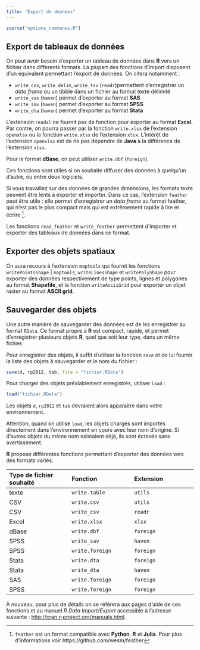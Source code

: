 ```yaml
---
title: "Export de données"
---
```


```r
source("options_communes.R")
```

<dfn data-index="données, exporter"></dfn><dfn data-index="exporter des données"></dfn>



## Export de tableaux de données

On peut avoir besoin d'exporter un tableau de données dans **R** vers un fichier dans différents formats. La plupart des fonctions d'import disposent d'un équivalent permettant l'export de données. On citera notamment :

- `write_csv`{data-pkg="reader" data-rdoc="write_delim"}, `write_delim`{data-pkg="reader" data-rdoc="write_delim"}, `write_tsv`{data-pkg="reader" data-rdoc="write_delim"} (`readr`{.pkg})permettent d'enregistrer un *data frame* ou un tibble dans un fichier au format texte délimité
- `write_sas`{data-pkg="haven" data-rdoc="read_sas"} (`haven`{.pkg}) permet d'exporter au format **SAS**
- `write_sav`{data-pkg="haven" data-rdoc="read_spss"} (`haven`{.pkg}) permet d'exporter au format **SPSS**
- `write_dta`{data-pkg="haven" data-rdoc="read_dta"} (`haven`{.pkg}) permet d'exporter au format **Stata**

L'extension `readxl` ne fournit pas de fonction pour exporter au format **Excel**. Par contre, on pourra passer par la fonction `write.xlsx`{data-pkg="openxlsx"} de l'extension `openxlsx`{.pkg} ou la fonction `write.xlsx`{data-pkg="xlsx"} de l'extension `xlsx`{.pkg}. L'intérêt de l'extension `openxlsx`{.pkg} est de ne pas dépendre de **Java** à la différence de l'extension `xlsx`{.pkg}.

Pour le format **dBase**, on peut utiliser `write.dbf`{data-pkg="foreign"} (`foreign`{.pkg}).

Ces fonctions sont utiles si on souhaite diffuser des données à quelqu'un d'autre, ou entre deux logiciels.

Si vous travaillez sur des données de grandes dimensions, les formats texte peuvent être lents à exporter et importer. Dans ce cas, l'extension `feather`{.pkg} peut être utile : elle permet d'enregistrer un *data frame* au format feather, qui n'est pas le plus compact mais qui est extrêmement rapide à lire et écrire ^[`feather` est un format compatible avec **Python**, **R** et **Julia**. Pour plus d'informations voir https://github.com/wesm/feather].

Les fonctions `read_feather`{data-pkg="feather"} et `write_feather`{data-pkg="feather" data-doc="read_feather"} permettent d'importer et exporter des tableaux de données dans ce format.

## Exporter des objets spatiaux

On aura recours à l'extension `maptools`{.pkg} qui fournit les fonctions `writePointsShape`{data-pkg="maptools" data-rdoc="readShapePoints"} | `maptools`{.pkg}, `writeLinesShape`{data-pkg="maptools" data-rdoc="readShapeLines"} et `writePolyShape`{data-pkg="maptools" data-rdoc="readShapePoly"} pour exporter des données respectivement de type points, lignes et polygones au format **Shapefile**, et la fonction `writeAsciiGrid`{data-pkg="maptools" data-rdoc="readAsciiGrid"} pour exporter un objet raster au format **ASCII grid**.


## Sauvegarder des objets

Une autre manière de sauvegarder des données est de les enregistrer au format `RData`. Ce format propre à **R** est compact, rapide, et permet d'enregistrer plusieurs objets **R**, quel que soit leur type, dans un même fichier.

Pour enregistrer des objets, il suffit d'utiliser la fonction `save`{data-pkg="base"} et de lui fournir la liste des objets à sauvegarder et le nom du fichier :

```r
save(d, rp2012, tab, file = "fichier.RData")
```

Pour charger des objets préalablement enregistrés, utiliser `load` :

```r
load("fichier.RData")
```

Les objets `d`, `rp2012` et `tab` devraient alors apparaître dans votre environnement.

<div class="important"> 
Attention, quand on utilise `load`{data-pkg="base"}, les objets chargés sont importés directement dans l'environnement en cours avec leur nom d'origine. Si d'autres objets du même nom existaient déjà, ils sont écrasés sans avertissement.
</div>















**R** propose différentes fonctions permettant d'exporter des données vers des formats variés.

| Type de fichier souhaité | Fonction | Extension |
|:---|:---|:---|
| texte | `write.table`{data-pkg="utils"} | `utils`{.pkg} |
| CSV | `write.csv`{data-pkg="utils" data-rdoc="write.table"} | `utils`{.pkg} |
| CSV | `write_csv`{data-pkg="readr"} | `readr`{.pkg} |
| Excel | `write.xlsx`{data-pkg="xlsx"} | `xlsx`{.pkg} |
| dBase | `write.dbf`{data-pkg="foreign"} | `foreign`{.pkg} |
| SPSS | `write_sav`{data-pkg="haven"} | `haven`{.pkg} |
| SPSS | `write.foreign`{data-pkg="foreign"} | `foreign`{.pkg} |
| Stata | `write.dta`{data-pkg="foreign"} | `foreign`{.pkg} |
| Stata | `write_dta`{data-pkg="haven"} | `haven`{.pkg} |
| SAS | `write.foreign`{data-pkg="foreign"} | `foreign`{.pkg} |
| SPSS | `write.foreign`{data-pkg="foreign"} | `foreign`{.pkg} |


À nouveau, pour plus de détails on se référera aux pages d'aide de ces fonctions et au manuel 
<cite>R Data Import/Export</cite> accessible à l'adresse suivante : <http://cran.r-project.org/manuals.html>.
